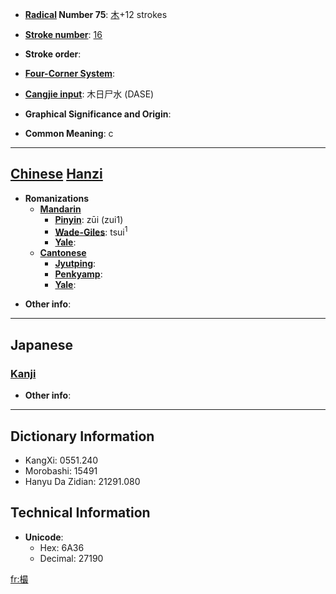* '''[[Wiktionary:Chinese radical index| Radical]] Number 75''': [[Wiktionary:Chinese radical index 木|木]]+12 strokes

* '''[[Wiktionary:Chinese total strokes index|Stroke number]]''': [[Wiktionary:Chinese total strokes index 16|16]]

* '''Stroke order''': 

* '''[[Wiktionary:Chinese four corner index|Four-Corner System]]''': 

* '''[[Wiktionary:Chinese Cangjie index|Cangjie input]]''': 木日尸水 (DASE)

* '''Graphical Significance and Origin''': 

* '''Common Meaning''': c

----

== [[Chinese]] [[Hanzi]] ==

* '''Romanizations'''
** '''[[Mandarin]]'''
*** '''[[Pinyin]]''': zūi (zui1)
*** '''[[Wade-Giles]]''': tsui<sup>1</sup>
*** '''[[Yale]]''': 
** '''[[Cantonese]]'''
*** '''[[Jyutping]]''':
*** '''[[Penkyamp]]''': 
*** '''[[Yale]]''': 

* '''Other info''': 

----

==Japanese==
===[[Kanji]]===
{{kanji|on readings=[[さい]] (sai)|kun readings=[[ふし]] (fushi)}}

* '''Other info''':  

----

== Dictionary Information ==

* KangXi: 0551.240
* Morobashi: 15491
* Hanyu Da Zidian: 21291.080

== Technical Information ==

* '''Unicode''':
** Hex: 6A36
** Decimal: 27190

[[fr:樶]]